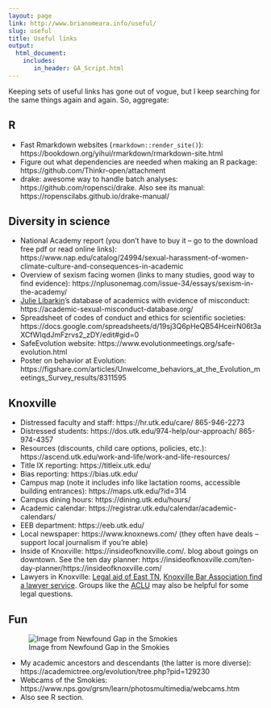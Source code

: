 ```yaml
---
layout: page
link: http://www.brianomeara.info/useful/
slug: useful
title: Useful links
output:
  html_document:
    includes:
       in_header: GA_Script.html
---
```


Keeping sets of useful links has gone out of vogue, but I keep searching for the same things again and again. So, aggregate:

## R

* Fast Rmarkdown websites (`rmarkdown::render_site()`): https://bookdown.org/yihui/rmarkdown/rmarkdown-site.html
* Figure out what dependencies are needed when making an R package: https://github.com/Thinkr-open/attachment
* drake: awesome way to handle batch analyses: https://github.com/ropensci/drake. Also see its manual: https://ropenscilabs.github.io/drake-manual/

## Diversity in science

* National Academy report (you don't have to buy it -- go to the download free pdf or read online links): https://www.nap.edu/catalog/24994/sexual-harassment-of-women-climate-culture-and-consequences-in-academic
* Overview of sexism facing women (links to many studies, good way to find evidence): https://nplusonemag.com/issue-34/essays/sexism-in-the-academy/
* [Julie Libarkin](https://geocognitionresearchlaboratory.com/)'s database of academics with evidence of misconduct: https://academic-sexual-misconduct-database.org/
* Spreadsheet of codes of conduct and ethics for scientific societies: https://docs.google.com/spreadsheets/d/19sj3Q6pHeQB54HceirN06t3aXCfWIqdJmFzrvs2_zDY/edit#gid=0
* SafeEvolution website: https://www.evolutionmeetings.org/safe-evolution.html
* Poster on behavior at Evolution: https://figshare.com/articles/Unwelcome_behaviors_at_the_Evolution_meetings_Survey_results/8311595

## Knoxville

* Distressed faculty and staff: https://hr.utk.edu/care/ 865-946-2273
* Distressed students: https://dos.utk.edu/974-help/our-approach/ 865-974-4357
* Resources (discounts, child care options, policies, etc.): https://ascend.utk.edu/work-and-life/work-and-life-resources/
* Title IX reporting: https://titleix.utk.edu/
* Bias reporting: https://bias.utk.edu/
* Campus map (note it includes info like lactation rooms, accessible building entrances): https://maps.utk.edu/?id=314
* Campus dining hours: https://dining.utk.edu/hours/
* Academic calendar: https://registrar.utk.edu/calendar/academic-calendars/
* EEB department: https://eeb.utk.edu/
* Local newspaper: https://www.knoxnews.com/ (they often have deals -- support local journalism if you're able)
* Inside of Knoxville: https://insideofknoxville.com/. blog about goings on downtown. See the ten day planner: https://insideofknoxville.com/ten-day-planner/https://insideofknoxville.com/
* Lawyers in Knoxville: [Legal aid of East TN](https://www.laet.org),  [Knoxville Bar Association find a lawyer service](https://www.knoxbar.org/index.cfm?pg=onlinereferralform). Groups like the [ACLU](https://www.aclu-tn.org/) may also be helpful for some legal questions. 


## Fun

![Image from Newfound Gap in the Smokies](https://www.air-resource.net/GRSMNFGap/gsng.jpg)

* My academic ancestors and descendants (the latter is more diverse): https://academictree.org/evolution/tree.php?pid=129230
* Webcams of the Smokies: https://www.nps.gov/grsm/learn/photosmultimedia/webcams.htm
* Also see R section.
